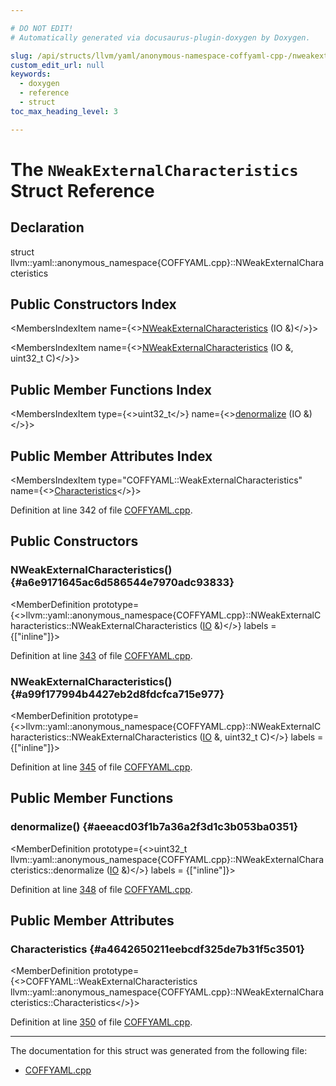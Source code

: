 ```yaml
---

# DO NOT EDIT!
# Automatically generated via docusaurus-plugin-doxygen by Doxygen.

slug: /api/structs/llvm/yaml/anonymous-namespace-coffyaml-cpp-/nweakexternalcharacteristics
custom_edit_url: null
keywords:
  - doxygen
  - reference
  - struct
toc_max_heading_level: 3

---
```





# The `NWeakExternalCharacteristics` Struct Reference

<DoxygenPage pluginConfig={pluginConfig}>



## Declaration

<CodeBlock>struct llvm::yaml::anonymous_namespace{COFFYAML.cpp}::NWeakExternalCharacteristics</CodeBlock>

## Public Constructors Index

<MembersIndex>

<MembersIndexItem
  name={<><a href="#a6e9171645ac6d586544e7970adc93833">NWeakExternalCharacteristics</a> (IO &amp;)</>}>
</MembersIndexItem>

<MembersIndexItem
  name={<><a href="#a99f177994b4427eb2d8fdcfca715e977">NWeakExternalCharacteristics</a> (IO &amp;, uint32&#95;t C)</>}>
</MembersIndexItem>

</MembersIndex>

## Public Member Functions Index

<MembersIndex>

<MembersIndexItem
  type={<>uint32&#95;t</>}
  name={<><a href="#aeeacd03f1b7a36a2f3d1c3b053ba0351">denormalize</a> (IO &amp;)</>}>
</MembersIndexItem>

</MembersIndex>

## Public Member Attributes Index

<MembersIndex>

<MembersIndexItem
  type="COFFYAML::WeakExternalCharacteristics"
  name={<><a href="#a4642650211eebcdf325de7b31f5c3501">Characteristics</a></>}>
</MembersIndexItem>

</MembersIndex>


Definition at line 342 of file <a href="/docs/api/files/lib/lib/objectyaml/coffyaml-cpp">COFFYAML.cpp</a>.

<SectionDefinition>

## Public Constructors

### NWeakExternalCharacteristics() {#a6e9171645ac6d586544e7970adc93833}

<MemberDefinition
  prototype={<>llvm::yaml::anonymous&#95;namespace&#123;COFFYAML.cpp&#125;::NWeakExternalCharacteristics::NWeakExternalCharacteristics (<a href="/docs/api/classes/llvm/yaml/io">IO</a> &amp;)</>}
  labels = {["inline"]}>

Definition at line <a href="/docs/api/files/lib/lib/objectyaml/coffyaml-cpp/#l00343">343</a> of file <a href="/docs/api/files/lib/lib/objectyaml/coffyaml-cpp">COFFYAML.cpp</a>.
</MemberDefinition>

### NWeakExternalCharacteristics() {#a99f177994b4427eb2d8fdcfca715e977}

<MemberDefinition
  prototype={<>llvm::yaml::anonymous&#95;namespace&#123;COFFYAML.cpp&#125;::NWeakExternalCharacteristics::NWeakExternalCharacteristics (<a href="/docs/api/classes/llvm/yaml/io">IO</a> &amp;, uint32&#95;t C)</>}
  labels = {["inline"]}>

Definition at line <a href="/docs/api/files/lib/lib/objectyaml/coffyaml-cpp/#l00345">345</a> of file <a href="/docs/api/files/lib/lib/objectyaml/coffyaml-cpp">COFFYAML.cpp</a>.
</MemberDefinition>

</SectionDefinition>

<SectionDefinition>

## Public Member Functions

### denormalize() {#aeeacd03f1b7a36a2f3d1c3b053ba0351}

<MemberDefinition
  prototype={<>uint32&#95;t llvm::yaml::anonymous&#95;namespace&#123;COFFYAML.cpp&#125;::NWeakExternalCharacteristics::denormalize (<a href="/docs/api/classes/llvm/yaml/io">IO</a> &amp;)</>}
  labels = {["inline"]}>

Definition at line <a href="/docs/api/files/lib/lib/objectyaml/coffyaml-cpp/#l00348">348</a> of file <a href="/docs/api/files/lib/lib/objectyaml/coffyaml-cpp">COFFYAML.cpp</a>.
</MemberDefinition>

</SectionDefinition>

<SectionDefinition>

## Public Member Attributes

### Characteristics {#a4642650211eebcdf325de7b31f5c3501}

<MemberDefinition
  prototype={<>COFFYAML::WeakExternalCharacteristics llvm::yaml::anonymous&#95;namespace&#123;COFFYAML.cpp&#125;::NWeakExternalCharacteristics::Characteristics</>}>

Definition at line <a href="/docs/api/files/lib/lib/objectyaml/coffyaml-cpp/#l00350">350</a> of file <a href="/docs/api/files/lib/lib/objectyaml/coffyaml-cpp">COFFYAML.cpp</a>.
</MemberDefinition>

</SectionDefinition>

<hr/>

The documentation for this struct was generated from the following file:

<ul>
<li><a href="/docs/api/files/lib/lib/objectyaml/coffyaml-cpp">COFFYAML.cpp</a></li>
</ul>

</DoxygenPage>
